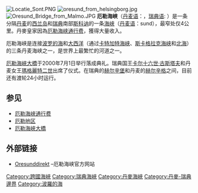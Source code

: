 {{noteTA
|T=zh-hans:厄勒海峡; zh-hant:松德海峽
|1=zh:厄勒海峽; zh-hans:厄勒海峡; zh-hant:松德海峽
|2=zh-hans:斯科讷; zh-hant:斯堪尼亞
|3=zh-hans:厄勒地区; zh-hant:松德海峽地區
}}
[[File:Locatie_Sont.PNG|thumb]]
[[File:oresund_from_helsingborg.jpg|thumb]]
[[File:Oresund_Bridge_from_Malmo.JPG|thumb]]
'''厄勒海峡'''（[[丹麦语|丹麦语]]：{{lang|da|'''Øresund'''}}，[[瑞典语|瑞典语]]: {{lang|sv|'''Öresund'''}}）是一条分隔[[丹麦|丹麦]]的[[西兰岛|西兰岛]]和[[瑞典|瑞典]]南部[[斯科讷|斯科讷]]的一条[[海峡|海峡]]（[[丹麦语|丹麦语]]：sund），最窄处仅4公里。丹麥皇家因為[[厄勒海峡通行费|厄勒海峡通行费]]，獲得大量收入。

厄勒海峡是连接[[波罗的海|波罗的海]]和[[大西洋|大西洋]]（通过[[卡特加特海峡|卡特加特海峡]]、[[斯卡格拉克海峡|斯卡格拉克海峡]]和[[北海_(大西洋)|北海]]）的三条丹麦海峡之一，是世界上最繁忙的河道之一。

[[厄勒海峽大橋|厄勒海峽大橋]]于2000年7月1日举行落成典礼。瑞典国王[[卡尔十六世·古斯塔夫|卡尔十六世·古斯塔夫]]和丹麦女王[[瑪格麗特二世_(丹麥)|瑪格麗特二世]]出席了仪式。在瑞典的[[赫尔辛堡|赫尔辛堡]]和丹麦的[[赫尔辛格|赫尔辛格]]之间，目前还有渡轮24小时运行。

== 参见 ==
*[[厄勒海峡通行费|厄勒海峡通行费]]
* [[厄勒地区|厄勒地区]]
* [[厄勒海峽大橋|厄勒海峽大橋]]

== 外部链接 ==
* [http://www.oresunddirekt.com/ Oresunddirekt]{{Wayback|url=http://www.oresunddirekt.com/ |date=20090823003817 }} –厄勒海峡官方网站

{{欧洲地理小作品}}
{{DEFAULTSORT:Øresund}}
[[Category:跨國海峽|Category:跨國海峽]]
[[Category:瑞典海峽|Category:瑞典海峽]]
[[Category:丹麥海峽|Category:丹麥海峽]]
[[Category:丹麥-瑞典邊界|Category:丹麥-瑞典邊界]]
[[Category:波羅的海|Category:波羅的海]]